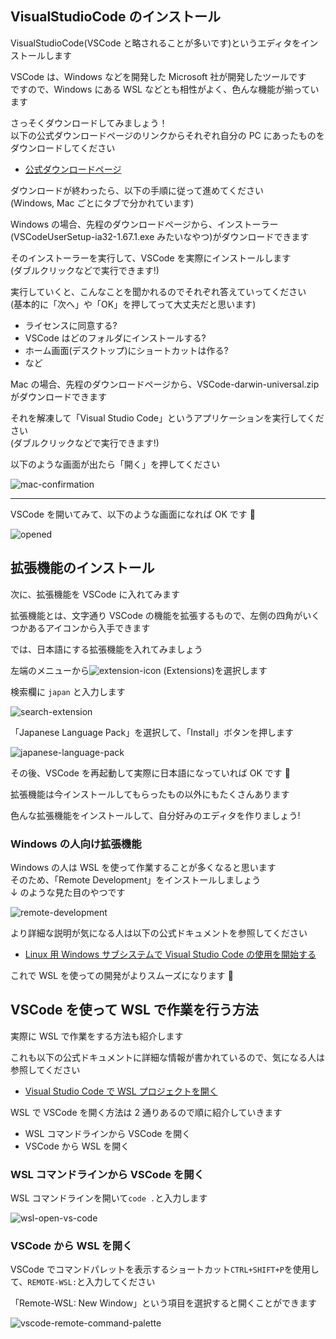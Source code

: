 
## VisualStudioCode のインストール

VisualStudioCode(VSCode と略されることが多いです)というエディタをインストールします

VSCode は、Windows などを開発した Microsoft 社が開発したツールです  
ですので、Windows にある WSL などとも相性がよく、色んな機能が揃っています

さっそくダウンロードしてみましょう！  
以下の公式ダウンロードページのリンクからそれぞれ自分の PC にあったものをダウンロードしてください

- [公式ダウンロードページ](https://code.visualstudio.com/download)

ダウンロードが終わったら、以下の手順に従って進めてください  
(Windows, Mac ごとにタブで分かれています)

<Tabs>

<TabItem value="windows" label="Windows" default>

Windows の場合、先程のダウンロードページから、インストーラー(VSCodeUserSetup-ia32-1.67.1.exe みたいなやつ)がダウンロードできます

そのインストーラーを実行して、VSCode を実際にインストールします  
(ダブルクリックなどで実行できます!)

実行していくと、こんなことを聞かれるのでそれぞれ答えていってください  
(基本的に「次へ」や「OK」を押してって大丈夫だと思います)

- ライセンスに同意する?
- VSCode はどのフォルダにインストールする?
- ホーム画面(デスクトップ)にショートカットは作る?
- など

</TabItem>

<TabItem value="mac" label="Mac">

Mac の場合、先程のダウンロードページから、VSCode-darwin-universal.zip がダウンロードできます

それを解凍して「Visual Studio Code」というアプリケーションを実行してください  
(ダブルクリックなどで実行できます!)

以下のような画面が出たら「開く」を押してください

![mac-confirmation](/img/share/vscode-installation/mac-confirmation.png)

</TabItem>

</Tabs>

---

VSCode を開いてみて、以下のような画面になれば OK です 🎉

![opened](/img/share/vscode-installation/opened.png)

## 拡張機能のインストール

次に、拡張機能を VSCode に入れてみます

拡張機能とは、文字通り VSCode の機能を拡張するもので、左側の四角がいくつかあるアイコンから入手できます

では、日本語にする拡張機能を入れてみましょう

左端のメニューから![extension-icon](/img/share/vscode-installation/extension-icon.png) (Extensions)を選択します

検索欄に `japan` と入力します

![search-extension](/img/share/vscode-installation/search-extension.png)

「Japanese Language Pack」を選択して、「Install」ボタンを押します

![japanese-language-pack](/img/share/vscode-installation/japanese-language-pack.png)

その後、VSCode を再起動して実際に日本語になっていれば OK です 🎉

拡張機能は今インストールしてもらったもの以外にもたくさんあります

色んな拡張機能をインストールして、自分好みのエディタを作りましょう!

### Windows の人向け拡張機能

Windows の人は WSL を使って作業することが多くなると思います  
そのため、「Remote Development」をインストールしましょう  
↓ のような見た目のやつです

![remote-development](/img/share/vscode-installation/remote-development.png)

より詳細な説明が気になる人は以下の公式ドキュメントを参照してください

- [Linux 用 Windows サブシステムで Visual Studio Code の使用を開始する](https://learn.microsoft.com/ja-jp/windows/wsl/tutorials/wsl-vscode)

これで WSL を使っての開発がよりスムーズになります 👏

## VSCode を使って WSL で作業を行う方法

実際に WSL で作業をする方法も紹介します

これも以下の公式ドキュメントに詳細な情報が書かれているので、気になる人は参照してください

- [Visual Studio Code で WSL プロジェクトを開く](https://learn.microsoft.com/ja-jp/windows/wsl/tutorials/wsl-vscode#open-a-wsl-project-in-visual-studio-code)

WSL で VSCode を開く方法は 2 通りあるので順に紹介していきます

- WSL コマンドラインから VSCode を開く
- VSCode から WSL を開く

### WSL コマンドラインから VSCode を開く

WSL コマンドラインを開いて`code .`と入力します

![wsl-open-vs-code](/img/share/vscode-installation/wsl-open-vs-code.gif)

### VSCode から WSL を開く

VSCode でコマンドパレットを表示するショートカット`CTRL+SHIFT+P`を使用して、`REMOTE-WSL:`と入力してください

「Remote-WSL: New Window」という項目を選択すると開くことができます

![vscode-remote-command-palette](/img/share/vscode-installation/vscode-remote-command-palette.png)
